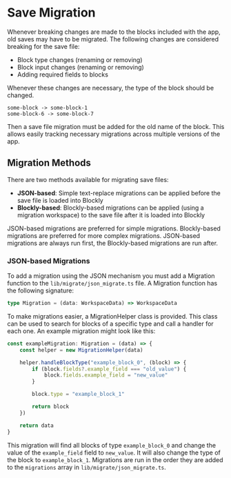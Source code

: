 
# Save Migration

Whenever breaking changes are made to the blocks included with the app, old saves may have to be migrated. The following changes are considered breaking for the save file:

 - Block type changes (renaming or removing)
 - Block input changes (renaming or removing)
 - Adding required fields to blocks

Whenever these changes are necessary, the type of the block should be changed.

```
some-block -> some-block-1
some-block-6 -> some-block-7
```

Then a save file migration must be added for the old name of the block. This allows easily tracking necessary migrations across multiple versions of the app.

## Migration Methods

There are two methods available for migrating save files:

 - **JSON-based**: Simple text-replace migrations can be applied before the save file is loaded into Blockly
 - **Blockly-based**: Blockly-based migrations can be applied (using a migration workspace) to the save file after it is loaded into Blockly

JSON-based migrations are preferred for simple migrations. Blockly-based migrations are preferred for more complex migrations. JSON-based migrations are always run first, the Blockly-based migrations are run after.

### JSON-based Migrations

To add a migration using the JSON mechanism you must add a Migration function to the `lib/migrate/json_migrate.ts` file. A Migration function has the following signature:

```ts
type Migration = (data: WorkspaceData) => WorkspaceData
```

To make migrations easier, a MigrationHelper class is provided. This class can be used to search for blocks of a specific type and call a handler for each one. An example migration might look like this:

```ts
const exampleMigration: Migration = (data) => {
    const helper = new MigrationHelper(data)

    helper.handleBlockType("example_block_0", (block) => {
        if (block.fields?.example_field === "old_value") {
            block.fields.example_field = "new_value"
        }

        block.type = "example_block_1"

        return block
    })

    return data
}
```

This migration will find all blocks of type `example_block_0` and change the value of the `example_field` field to `new_value`. It will also change the type of the block to `example_block_1`. Migrations are run in the order they are added to the `migrations` array in `lib/migrate/json_migrate.ts`.
